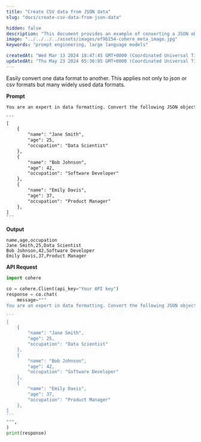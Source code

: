 ```yaml
---
title: "Create CSV data from JSON data"
slug: "docs/create-csv-data-from-json-data"

hidden: false
description: "This document provides an example of converting a JSON object into CSV format using the Cohere API."
image: "../../../../assets/images/ef9b154-cohere_meta_image.jpg"
keywords: "prompt engineering, large language models"

createdAt: "Wed Mar 13 2024 18:47:45 GMT+0000 (Coordinated Universal Time)"
updatedAt: "Thu May 23 2024 05:30:05 GMT+0000 (Coordinated Universal Time)"
---
```


Easily convert one data format to another. This applies not only to json or csv formats but many widely used data formats.

**Prompt**

````txt
You are an expert in data formatting. Convert the following JSON object into CSV format.

```
[
    {
        "name": "Jane Smith",
        "age": 25,
        "occupation": "Data Scientist"
    },
    {
        "name": "Bob Johnson",
        "age": 42,
        "occupation": "Software Developer"
    },
    {
        "name": "Emily Davis",
        "age": 37,
        "occupation": "Product Manager"
    },
]
```

````

**Output**

```
name,age,occupation
Jane Smith,25,Data Scientist
Bob Johnson,42,Software Developer
Emily Davis,37,Product Manager
```

**API Request**

````python PYTHON
import cohere

co = cohere.Client(api_key="Your API key")
response = co.chat(
    message="""
You are an expert in data formatting. Convert the following JSON object into a CSV format.

```
[
    {
        "name": "Jane Smith",
        "age": 25,
        "occupation": "Data Scientist"
    },
    {
        "name": "Bob Johnson",
        "age": 42,
        "occupation": "Software Developer"
    },
    {
        "name": "Emily Davis",
        "age": 37,
        "occupation": "Product Manager"
    },
]
```
""",
)
print(response)
````
